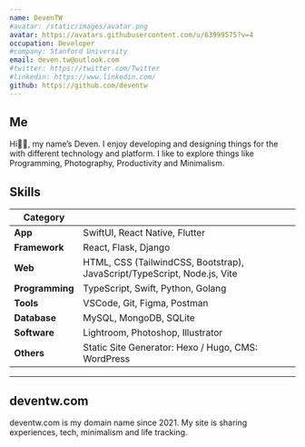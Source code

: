 ```yaml
---
name: DevenTW
#avatar: /static/images/avatar.png
avatar: https://avatars.githubusercontent.com/u/63999575?v=4
occupation: Developer
#company: Stanford University
email: deven.tw@outlook.com
#twitter: https://twitter.com/Twitter
#linkedin: https://www.linkedin.com/
github: https://github.com/deventw
---
```


## Me

Hi👋🏽, my name’s Deven. I enjoy developing and designing things for the with different technology and platform. I like to explore things like Programming, Photography, Productivity and Minimalism.

## Skills

| Category        |                                                                          |
| --------------- | ------------------------------------------------------------------------ |
| **App**         | SwiftUI, React Native, Flutter                                           |
| **Framework**   | React, Flask, Django                                                     |
| **Web**         | HTML, CSS (TailwindCSS, Bootstrap), JavaScript/TypeScript, Node.js, Vite |
| **Programming** | TypeScript, Swift, Python, Golang                                        |
| **Tools**       | VSCode, Git, Figma, Postman                                              |
| **Database**    | MySQL, MongoDB, SQLite                                                   |
| **Software**    | Lightroom, Photoshop, Illustrator                                        |
| **Others**      | Static Site Generator: Hexo / Hugo, CMS: WordPress                       |

---

## deventw.com

deventw.com is my domain name since 2021. My site is sharing experiences, tech, minimalism and life tracking.
